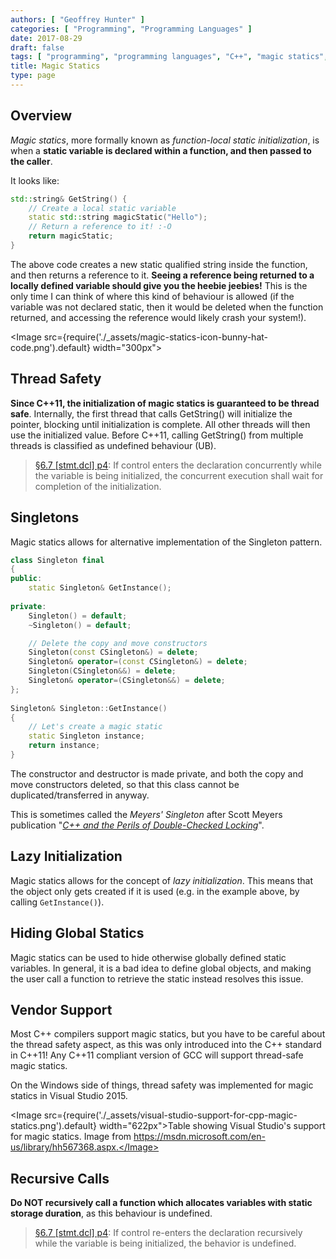 ```yaml
---
authors: [ "Geoffrey Hunter" ]
categories: [ "Programming", "Programming Languages" ]
date: 2017-08-29
draft: false
tags: [ "programming", "programming languages", "C++", "magic statics", "function-local static initialization", "threads", "C++11", "singletons" ]
title: Magic Statics
type: page
---
```


## Overview

_Magic statics_, more formally known as _function-local static initialization_, is when a **static variable is declared within a function, and then passed to the caller**.

It looks like:

```c++    
std::string& GetString() {
    // Create a local static variable
    static std::string magicStatic("Hello");
    // Return a reference to it! :-O
    return magicStatic;
}
```

The above code creates a new static qualified string inside the function, and then returns a reference to it. **Seeing a reference being returned to a locally defined variable should give you the heebie jeebies!** This is the only time I can think of where this kind of behaviour is allowed (if the variable was not declared static, then it would be deleted when the function returned, and accessing the reference would likely crash your system!).

<Image src={require('./_assets/magic-statics-icon-bunny-hat-code.png').default} width="300px"></Image>

## Thread Safety

**Since C++11, the initialization of magic statics is guaranteed to be thread safe**. Internally, the first thread that calls GetString() will initialize the pointer, blocking until initialization is complete. All other threads will then use the initialized value. Before C++11, calling GetString() from multiple threads is classified as undefined behaviour (UB).

> [§6.7 [stmt.dcl] p4](http://www.open-std.org/jtc1/sc22/wg21/docs/papers/2012/n3337.pdf): If control enters the declaration concurrently while the variable is being initialized, the concurrent execution shall wait for completion of the initialization.

## Singletons

Magic statics allows for alternative implementation of the Singleton pattern.

```c++    
class Singleton final
{
public:
    static Singleton& GetInstance();
    
private:
    Singleton() = default;
    ~Singleton() = default;

    // Delete the copy and move constructors 
    Singleton(const CSingleton&) = delete;
    Singleton& operator=(const CSingleton&) = delete;
    Singleton(CSingleton&&) = delete;
    Singleton& operator=(CSingleton&&) = delete;
};
    
Singleton& Singleton::GetInstance()
{
    // Let's create a magic static
    static Singleton instance;
    return instance;
}
```

The constructor and destructor is made private, and both the copy and move constructors deleted, so that this class cannot be duplicated/transferred in anyway.

This is sometimes called the _Meyers' Singleton_ after Scott Meyers publication "[_C++ and the Perils of Double-Checked Locking_](./_assets/Scott-Meyers-Cpp-and-the-Perils-of-Double-Checked-Locking.pdf)".

## Lazy Initialization

Magic statics allows for the concept of _lazy initialization_. This means that the object only gets created if it is used (e.g. in the example above, by calling `GetInstance()`).

## Hiding Global Statics

Magic statics can be used to hide otherwise globally defined static variables. In general, it is a bad idea to define global objects, and making the user call a function to retrieve the static instead resolves this issue.

## Vendor Support

Most C++ compilers support magic statics, but you have to be careful about the thread safety aspect, as this was only introduced into the C++ standard in C++11! Any C++11 compliant version of GCC will support thread-safe magic statics.

On the Windows side of things, thread safety was implemented for magic statics in Visual Studio 2015.

<Image src={require('./_assets/visual-studio-support-for-cpp-magic-statics.png').default} width="622px">Table showing Visual Studio's support for magic statics. Image from https://msdn.microsoft.com/en-us/library/hh567368.aspx.</Image>

## Recursive Calls

**Do NOT recursively call a function which allocates variables with static storage duration**, as this behaviour is undefined.

> [§6.7 [stmt.dcl] p4](http://www.open-std.org/jtc1/sc22/wg21/docs/papers/2012/n3337.pdf): If control re-enters the declaration recursively while the variable is being initialized, the behavior is undefined.
